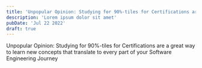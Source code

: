 ```yaml
---
title: 'Unpopular Opinion: Studying for 90%-tiles for Certifications are a great way to learn new concepts that translate to every part of your Software Engineering Journey'
description: 'Lorem ipsum dolor sit amet'
pubDate: 'Jul 22 2022'
draft: true
---
```






Unpopular Opinion: Studying for 90%-tiles for Certifications are a great way to learn new concepts that translate to every part of your Software Engineering Journey